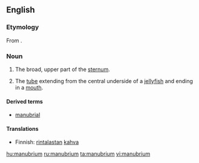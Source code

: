 ==English==
{{wikipedia}}

===Etymology===
From {{etyl|la}} {{term|manubrium|manūbrium|handle|lang=la}}.

===Noun===
{{en-noun|manubria|pl2=manubriums}}

# {{skeleton}} The broad, upper part of the [[sternum]].
# {{zoology}} The [[tube]] extending from the central underside of a [[jellyfish]] and ending in a [[mouth]].

====Derived terms====
* [[manubrial]]

====Translations====
{{trans-top|broad, upper part of the sternum}}
* Finnish: [[rintalasta|rintalastan]] [[kahva]]
{{trans-mid}}
{{trans-bottom}}

{{trans-top|tube extending from the central underside of a jellyfish}}
{{trans-mid}}
{{trans-bottom}}

[[hu:manubrium]]
[[ru:manubrium]]
[[ta:manubrium]]
[[vi:manubrium]]